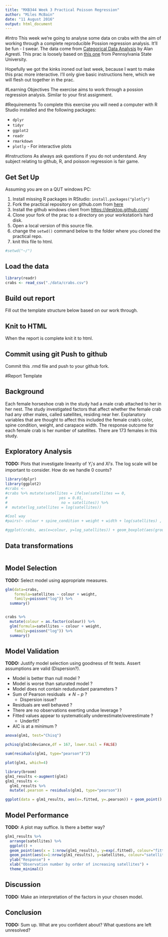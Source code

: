 ```yaml
---
title: "MXB344 Week 3 Practical Poisson Regression"
author: "Miles McBain"
date: "11 August 2016"
output: html_document
---
```


#Intro
This week we're going to analyse some data on crabs with the aim of working through a complete reproducible Possion regression analysis. It'll be fun - I swear. The data come from [Categorical Data Analysis](http://www.stat.ufl.edu/~aa/cda/data.html) by Alan Agresti. This prac is loosely based on [this one](https://onlinecourses.science.psu.edu/stat504/node/169) from Pennsylvania State University.

Hopefully we got the kinks ironed out last week, because I want to make this prac more interactive. I'll only give basic instructions here, which we will flesh out together in the prac.

#Learning Objectives
The exercise aims to work through a possion regression analysis. Similar to your first assignment.

#Requirements
To complete this exercise you will need a computer with R Studio installed and the following packages:

* `dplyr`
* `tidyr`
* `ggplot2`
* `readr`
* `rmarkdown`
* `plotly` - For interactive plots


#Instructions
As always ask questions if you do not understand. Any subject relating to github, R, and poisson regression is fair game.

## Get Set Up
Assuming you are on a QUT windows PC:

1. Install missing R packages in RStudio: `install.packages("plotly")`
2. Fork the practical repository on github.com from [here](https://github.com/MilesMcBain/MXB344_wk3_prac)
3. Install the github windows client from [https://desktop.github.com/](https://desktop.github.com/)
4. Clone your fork of the prac to a directory on your workstation's hard disk.
5. Open a local version of this source file.
6. change the `setwd()` command below to the folder where you cloned the practical repo.
7. knit this file to html.

```r
#setwd("~/")
```


## Load the data
```r
library(readr)
crabs <- read_csv("./data/crabs.csv")
```

## Build out report
Fill out the template structure below based on our work through.

## Knit to HTML
When the report is complete knit it to html.

## Commit using git Push to github
Commit this .rmd file and push to your github fork.

#Report Template

## Background
Each female horseshoe crab in the study had a male crab attached to her in her nest. The study investigated factors that affect whether the female crab had any other males, called satellites, residing near her. Explanatory variables that are thought to affect this included the female crab’s color, spine condition, weight, and carapace width. The response outcome for each female crab is her number of satellites. There are 173 females in this study. 

## Exploratory Analysis
**TODO:** Plots that investigate linearity of $Y_{i}'s$ and $X{i}'s$. The log scale will be important to consider. How do we handle 0 counts?   

```r
library(dplyr)
library(ggplot2)
#crabs <- 
#crabs %>% mutate(satellites = ifelse(satellites == 0,
#                       yes = 0.01,
#                        no = satellites)) %>%
#  mutate(log_satellites = log(satellites))

#Cool way
#pairs(~ colour + spine_condition + weight + width + log(satellites) , data= crabs)

#ggplot(crabs, aes(x=colour, y=log_satellites)) + geom_boxplot(aes(group=colour))
```


## Data transformations
```r

```


## Model Selection
**TODO:** Select model using appropriate measures.
```r
glm(data=crabs,
    formula=satellites ~ colour + weight,
    family=poisson("log")) %>%
  summary()


crabs %>% 
  mutate(colour = as.factor(colour)) %>%
  glm(formula=satellites ~ colour + weight,
    family=poisson("log")) %>%
  summary()

```


## Model Validation
**TODO:** Justify model selection using goodness of fit tests. Assert assumptions are valid (Dispersion?).

* Model is better than null model ?
* Model is worse than saturated model ?
* Model does not contain redudundant parameters ?
* Sum of Pearson residuals $\ne N-p$ ?
    + Dispersion issue?
* Residuals are well behaved ?
* There are no observations exerting undue leverage ?
* Fitted values appear to systematically underestimate/overestimate ? 
    + Underfit?
* AIC is at a minimum ?

```r
anova(glm1, test="Chisq")
```
```r
pchisq(glm1$deviance,df = 167, lower.tail = FALSE)
```
```r
sum(residuals(glm1, type="pearson")^2)
```
```r
plot(glm1, which=4)
```


```r
library(broom)
glm1_results <-augment(glm1)
glm1_results <-
  glm1_results %>% 
  mutate(.pearson = residuals(glm1, type="pearson"))

ggplot(data = glm1_results, aes(x=.fitted, y=.pearson)) + geom_point()

```


## Model Performance
**TODO:** A plot may suffice. Is there a better way?

```r
glm1_results %>% 
  arrange(satellites) %>% 
  ggplot() +
  geom_point(aes(x = 1:nrow(glm1_results), y=exp(.fitted), colour="fitted")) + 
  geom_point(aes(x=1:nrow(glm1_results), y=satellites, colour="satellites")) +
  ylab("Response") +
  xlab("Observation number by order of increasing satellites") +
  theme_minimal()
```


## Discussion
**TODO:** Make an interpretation of the factors in your chosen model.

## Conclusion
**TODO:** Sum up. What are you confident about? What questions are left unresolved?
